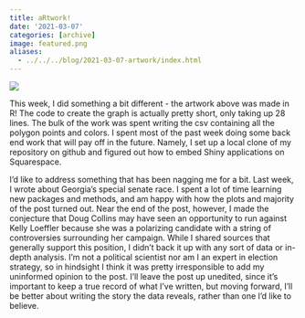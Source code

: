 ```yaml
---
title: aRtwork!
date: '2021-03-07'
categories: [archive]
image: featured.png
aliases: 
  - ../../../blog/2021-03-07-artwork/index.html
---
```


![](p_art.png)

This week, I did something a bit different - the artwork above was made in R! The code to create the graph is actually pretty short, only taking up 28 lines. The bulk of the work was spent writing the csv containing all the polygon points and colors. I spent most of the past week doing some back end work that will pay off in the future. Namely, I set up a local clone of my repository on github and figured out how to embed Shiny applications on Squarespace.  

I’d like to address something that has been nagging me for a bit. Last week, I wrote about Georgia’s special senate race. I spent a lot of time learning new packages and methods, and am happy with how the plots and majority of the post turned out. Near the end of the post, however, I made the conjecture that Doug Collins may have seen an opportunity to run against Kelly Loeffler because she was a polarizing candidate with a string of controversies surrounding her campaign. While I shared sources that generally support this position, I didn’t back it up with any sort of data or in-depth analysis. I’m not a political scientist nor am I an expert in election strategy, so in hindsight I think it was pretty irresponsible to add my uninformed opinion to the post. I’ll leave the post up unedited, since it’s important to keep a true record of what I’ve written, but moving forward, I’ll be better about writing the story the data reveals, rather than one I’d like to believe.